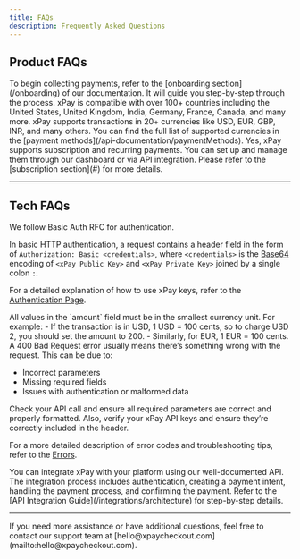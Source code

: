 ```yaml
---
title: FAQs
description: Frequently Asked Questions
---
```


## **Product FAQs**

<Accordion title="What do I need to start collecting payments?">
  To begin collecting payments, refer to the [onboarding section](/onboarding)
  of our documentation. It will guide you step-by-step through the process.
</Accordion>

<Accordion title="Which countries does xPay support?">
  xPay is compatible with over 100+ countries including the United States,
  United Kingdom, India, Germany, France, Canada, and many more.
</Accordion>

<Accordion title="What currencies are supported on xPay?">
  xPay supports transactions in 20+ currencies like USD, EUR, GBP, INR, and many
  others. You can find the full list of supported currencies in the [payment
  methods](/api-documentation/paymentMethods).
</Accordion>

<Accordion title="Can I set up recurring payments using xPay?">
  Yes, xPay supports subscription and recurring payments. You can set up and
  manage them through our dashboard or via API integration. Please refer to the
  [subscription section](#) for more details.
</Accordion>

---

## **Tech FAQs**

<Accordion title="How and where do I use the xPay Keys?">
We follow Basic Auth RFC for authentication.

In basic HTTP authentication, a request contains a header field in the form of `Authorization: Basic <credentials>`, where `<credentials>` is the [Base64](https://en.wikipedia.org/wiki/Base64) encoding of `<xPay Public Key>` and `<xPay Private Key>` joined by a single colon `:`.

For a detailed explanation of how to use xPay keys, refer to the [Authentication Page](/api-documentation/authentication).

</Accordion>

<Accordion title="What value do I use in the amount field in API calls?">
  All values in the `amount` field must be in the smallest currency unit. For
  example: - If the transaction is in USD, 1 USD = 100 cents, so to charge USD
  2, you should set the amount to 200. - Similarly, for EUR, 1 EUR = 100 cents.
</Accordion>

<Accordion title="What do I do if I receive a 400 Bad Request response?">
A 400 Bad Request error usually means there’s something wrong with the request. This can be due to:

- Incorrect parameters
- Missing required fields
- Issues with authentication or malformed data

Check your API call and ensure all required parameters are correct and properly formatted. Also, verify your xPay API keys and ensure they’re correctly included in the header.

For a more detailed description of error codes and troubleshooting tips, refer to the [Errors](/api-documentation/errors).

</Accordion>

<Accordion title="How do I integrate xPay with my platform?">
  You can integrate xPay with your platform using our well-documented API. The
  integration process includes authentication, creating a payment intent,
  handling the payment process, and confirming the payment. Refer to the [API
  Integration Guide](/integrations/architecture) for step-by-step details.
</Accordion>

---

<Note>
  If you need more assistance or have additional questions, feel free to contact
  our support team at [hello@xpaycheckout.com](mailto:hello@xpaycheckout.com).
</Note>
